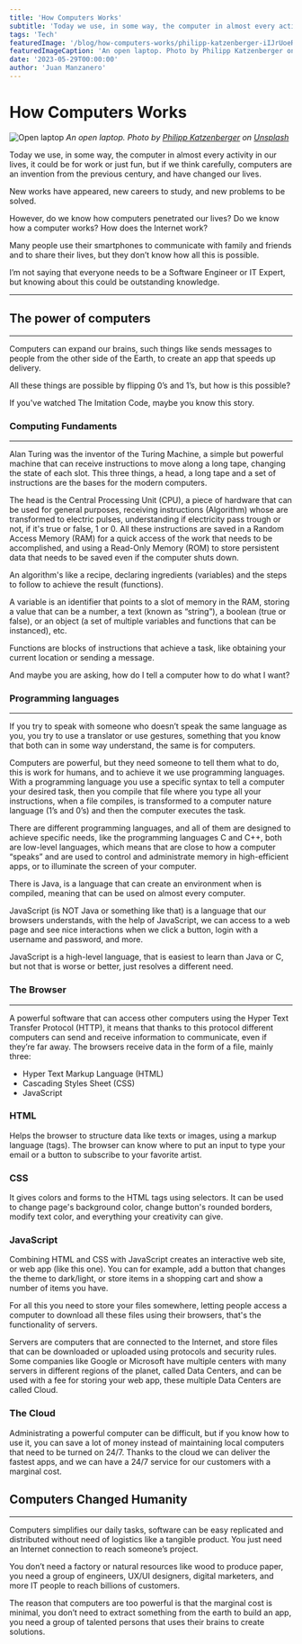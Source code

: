 ```yaml
---
title: 'How Computers Works'
subtitle: 'Today we use, in some way, the computer in almost every activity in our lives, being indispensable.'
tags: 'Tech'
featuredImage: '/blog/how-computers-works/philipp-katzenberger-iIJrUoeRoCQ-unsplash.jpg'
featuredImageCaption: 'An open laptop. Photo by Philipp Katzenberger on Unsplash'
date: '2023-05-29T00:00:00'
author: 'Juan Manzanero'
---
```



# How Computers Works

![Open laptop](/blog/how-computers-works/philipp-katzenberger-iIJrUoeRoCQ-unsplash.jpg)
_An open laptop. Photo by [Philipp Katzenberger](https://unsplash.com/@fantasyflip?utm_source=unsplash&utm_medium=referral&utm_content=creditCopyText') on [Unsplash](https://unsplash.com/photos/iIJrUoeRoCQ?utm_source=unsplash&utm_medium=referral&utm_content=creditCopyText)_

<PostData date='May 29, 2023' author='Juan Manzanero' />

Today we use, in some way, the computer in almost every activity in our lives, it could be for work or just fun, but if we think carefully, computers are an invention from the previous century, and have changed our lives.

New works have appeared, new careers to study, and new problems to be solved.

However, do we know how computers penetrated our lives? Do we know how a computer works? How does the Internet work?

Many people use their smartphones to communicate with family and friends and to share their lives, but they don’t know how all this is possible.

I’m not saying that everyone needs to be a Software Engineer or IT Expert, but knowing about this could be outstanding knowledge.

---

## The power of computers

---

Computers can expand our brains, such things like sends messages to people from the other side of the Earth, to create an app that speeds up delivery.

All these things are possible by flipping 0’s and 1’s, but how is this possible?

If you've watched The Imitation Code, maybe you know this story.

### Computing Fundaments

---

Alan Turing was the inventor of the Turing Machine, a simple but powerful machine that can receive instructions to move along a long tape, changing the state of each slot. This three things, a head, a long tape and a set of instructions are the bases for the modern computers.

The head is the Central Processing Unit (CPU), a piece of hardware that can be used for general purposes, receiving instructions (Algorithm) whose are transformed to electric pulses, understanding if electricity pass trough or not, if it's true or false, 1 or 0. All these instructions are saved in a Random Access Memory (RAM) for a quick access of the work that needs to be accomplished, and using a Read-Only Memory (ROM) to store persistent data that needs to be saved even if the computer shuts down.

An algorithm's like a recipe, declaring ingredients (variables) and the steps to follow to achieve the result (functions).

A variable is an identifier that points to a slot of memory in the RAM, storing a value that can be a number, a text (known as “string”), a boolean (true or false), or an object (a set of multiple variables and functions that can be instanced), etc.

Functions are blocks of instructions that achieve a task, like obtaining your current location or sending a message.

And maybe you are asking, how do I tell a computer how to do what I want?

### Programming languages

---

If you try to speak with someone who doesn’t speak the same language as you, you try to use a translator or use gestures, something that you know that both can in some way understand, the same is for computers.

Computers are powerful, but they need someone to tell them what to do, this is work for humans, and to achieve it we use programming languages. With a programming language you use a specific syntax to tell a computer your desired task, then you compile that file where you type all your instructions, when a file compiles, is transformed to a computer nature language (1’s and 0’s) and then the computer executes the task.

There are different programming languages, and all of them are designed to achieve specific needs, like the programming languages C and C++, both are low-level languages, which means that are close to how a computer “speaks” and are used to control and administrate memory in high-efficient apps, or to illuminate the screen of your computer.

There is Java, is a language that can create an environment when is compiled, meaning that can be used on almost every computer.

JavaScript (is NOT Java or something like that) is a language that our browsers understands, with the help of JavaScript, we can access to a web page and see nice interactions when we click a button, login with a username and password, and more.

JavaScript is a high-level language, that is easiest to learn than Java or C, but not that is worse or better, just resolves a different need.

### The Browser

---

A powerful software that can access other computers using the Hyper Text Transfer Protocol (HTTP), it means that thanks to this protocol different computers can send and receive information to communicate, even if they’re far away. The browsers receive data in the form of a file, mainly three:

- Hyper Text Markup Language (HTML)
- Cascading Styles Sheet (CSS)
- JavaScript

### HTML

Helps the browser to structure data like texts or images, using a markup language (tags). The browser can know where to put an input to type your email or a button to subscribe to your favorite artist.

### CSS

It gives colors and forms to the HTML tags using selectors. It can be used to change page's background color, change button's rounded borders, modify text color, and everything your creativity can give.

### JavaScript

Combining HTML and CSS with JavaScript creates an interactive web site, or web app (like this one). You can for example, add a button that changes the theme to dark/light, or store items in a shopping cart and show a number of items you have.

For all this you need to store your files somewhere, letting people access a computer to download all these files using their browsers, that's the functionality of servers.

Servers are computers that are connected to the Internet, and store files that can be downloaded or uploaded using protocols and security rules. Some companies like Google or Microsoft have multiple centers with many servers in different regions of the planet, called Data Centers, and can be used with a fee for storing your web app, these multiple Data Centers are called Cloud.

### The Cloud

Administrating a powerful computer can be difficult, but if you know how to use it, you can save a lot of money instead of maintaining local computers that need to be turned on 24/7. Thanks to the cloud we can deliver the fastest apps, and we can have a 24/7 service for our customers with a marginal cost.

## Computers Changed Humanity

---

Computers simplifies our daily tasks, software can be easy replicated and distributed without need of logistics like a tangible product. You just need an Internet connection to reach someone’s project.

You don’t need a factory or natural resources like wood to produce paper, you need a group of engineers, UX/UI designers, digital marketers, and more IT people to reach billions of customers.

The reason that computers are too powerful is that the marginal cost is minimal, you don’t need to extract something from the earth to build an app, you need a group of talented persons that uses their brains to create solutions.
